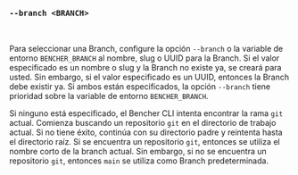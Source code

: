 ### `--branch <BRANCH>`

<br />

Para seleccionar una Branch, configure la opción `--branch` o la variable de entorno `BENCHER_BRANCH`
al nombre, slug o UUID para la Branch.
Si el valor especificado es un nombre o slug y la Branch no existe ya, se creará para usted.
Sin embargo, si el valor especificado es un UUID, entonces la Branch debe existir ya.
Si ambos están especificados, la opción `--branch` tiene prioridad sobre la variable de entorno `BENCHER_BRANCH`.

Si ninguno está especificado, el Bencher CLI intenta encontrar la rama `git` actual.
Comienza buscando un repositorio `git` en el directorio de trabajo actual.
Si no tiene éxito, continúa con su directorio padre y reintenta hasta el directorio raíz.
Si se encuentra un repositorio `git`, entonces se utiliza el nombre corto de la branch actual.
Sin embargo, si no se encuentra un repositorio `git`, entonces `main` se utiliza como Branch predeterminada.